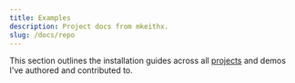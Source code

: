 ```yaml
---
title: Examples
description: Project docs from mkeithx.
slug: /docs/repo
---
```






<!-- <KitiplexLogo  className="logoBadge" /> -->

This section outlines the installation guides across all [projects](/projects) and demos I've authored and contributed to.



<DocCardList />

<!-- 

<BrowserWindow>

Basic knowledge of the following languages is assumed

[![Python](https://skillicons.dev/icons?i=python)](https://www.python.org/downloads/)
[![Js](https://skillicons.dev/icons?i=javascript)](https://git-scm.com/downloads)
[![Git](https://skillicons.dev/icons?i=git)](https://git-scm.com/downloads)


<Tabs>
<TabItem value="py" label="Python">

```py
def say_hello():
    print("Hello, World!")

say_hello()
```

</TabItem>
<TabItem value="js" label="JavaScript">

```js
function helloWorld() {
  console.log('Hello, world!');
}
```

</TabItem>
<TabItem value="git" label="Git">

```bash
git add --all
git commit -m "I know Git a lot"
git push -u origin main
```

</TabItem>


</Tabs>


</BrowserWindow>




 -->
